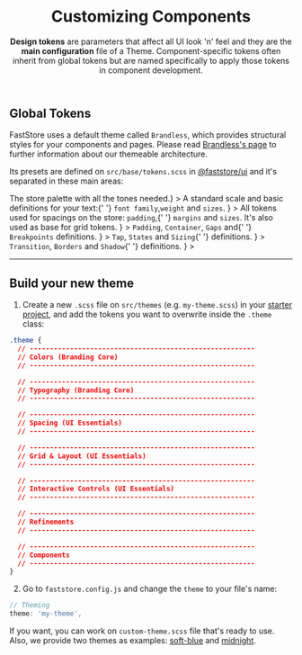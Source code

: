 
<header className="hero">

# Customizing Components

**Design tokens** are parameters that affect all UI look 'n' feel and they are the **main configuration** file of a Theme. Component-specific tokens often inherit from global tokens but are named specifically to apply those tokens in component development.

</header>

## Global Tokens

FastStore uses a default theme called `Brandless`, which provides structural styles for your components and pages. Please read [Brandless's page](/docs/brandless) to further information about our themeable architecture.

Its presets are defined on `src/base/tokens.scss` in [@faststore/ui](https://github.com/vtex/faststore/blob/main/packages/ui/src/styles/base/tokens.scss) and it's separated in these main areas:

<SectionList grid="column" classes="tokensLinks">
  <SectionItem
    title="Colors"
    actionPath="/docs/global-tokens/colors"
    description={<>The store palette with all the tones needed.</>}
  ></SectionItem>
  <SectionItem
    title="Typography"
    actionPath="/docs/global-tokens/typography"
    description={
      <>
        A standard scale and basic definitions for your text:{' '}
        <code>font family</code>,<code>weight</code> and <code>sizes</code>.
      </>
    }
  ></SectionItem>
  <SectionItem
    title="Spacing"
    actionPath="/docs/global-tokens/spacing"
    description={
      <>
        All tokens used for spacings on the store: <code>padding</code>,{' '}
        <code>margins</code> and <code>sizes</code>. It's also used as base for
        grid tokens.
      </>
    }
  ></SectionItem>
  <SectionItem
    title="Grid & Layout"
    actionPath="/docs/global-tokens/grid-and-layout"
    description={
      <>
        <code>Padding</code>, <code>Container</code>, <code>Gaps</code> and{' '}
        <code>Breakpoints</code> definitions.
      </>
    }
  ></SectionItem>
  <SectionItem
    title="Interactive Controls"
    actionPath="/docs/global-tokens/interactive-controls"
    description={
      <>
        <code>Tap</code>, <code>States</code> and <code>Sizing</code>{' '}
        definitions.
      </>
    }
  ></SectionItem>
  <SectionItem
    title="Refinements"
    actionPath="/docs/global-tokens/refinements"
    description={
      <>
        <code>Transition</code>, <code>Borders</code> and <code>Shadow</code>{' '}
        definitions.
      </>
    }
  ></SectionItem>
</SectionList>

---

## Build your new theme

1. Create a new `.scss` file on `src/themes` (e.g. `my-theme.scss`) in your [starter project](https://github.com/vtex-sites/starter.store), and add the tokens you want to overwrite inside the `.theme` class:

```css
.theme {
  // --------------------------------------------------------
  // Colors (Branding Core)
  // --------------------------------------------------------

  // --------------------------------------------------------
  // Typography (Branding Core)
  // --------------------------------------------------------

  // --------------------------------------------------------
  // Spacing (UI Essentials)
  // --------------------------------------------------------

  // --------------------------------------------------------
  // Grid & Layout (UI Essentials)
  // --------------------------------------------------------

  // --------------------------------------------------------
  // Interactive Controls (UI Essentials)
  // --------------------------------------------------------

  // --------------------------------------------------------
  // Refinements
  // --------------------------------------------------------

  // --------------------------------------------------------
  // Components
  // --------------------------------------------------------
}
```

2. Go to `faststore.config.js` and change the `theme` to your file's name:

```js
// Theming
theme: 'my-theme',
```

If you want, you can work on `custom-theme.scss` file that's ready to use. Also, we provide two themes as examples: [soft-blue](/docs/themes/soft-blue) and [midnight](/docs/themes/midnight).
